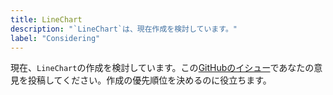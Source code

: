```yaml
---
title: LineChart
description: "`LineChart`は、現在作成を検討しています。"
label: "Considering"
---
```


現在、`LineChart`の作成を検討しています。この[GitHubのイシュー](https://github.com/hirotomoyamada/yamada-ui/issues/499)であなたの意見を投稿してください。作成の優先順位を決めるのに役立ちます。
